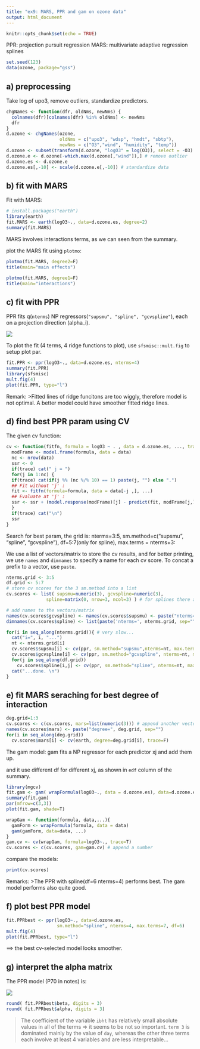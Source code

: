 ```yaml
---
title: "ex9: MARS, PPR and gam on ozone data"
output: html_document
---
```


```r
knitr::opts_chunk$set(echo = TRUE)
```
PPR: projection pursuit regression
MARS: multivariate adaptive regression splines
```r
set.seed(123)
data(ozone, package="gss")
```


## a) preprocessing

Take log of upo3, remove outliers, standardize predictors. 

```r
chgNames <- function(dfr, oldNms, newNms) {
  colnames(dfr)[colnames(dfr) %in% oldNms] <- newNms
  dfr
}
d.ozone <- chgNames(ozone,
                    oldNms = c("upo3", "wdsp", "hmdt", "sbtp"),
                    newNms = c("O3","wind", "humidity", "temp"))
d.ozone <- subset(transform(d.ozone, "logO3" = log(O3)), select = -O3)
d.ozone.e <- d.ozone[-which.max(d.ozone[,"wind"]),] # remove outlier
d.ozone.es <- d.ozone.e
d.ozone.es[,-10] <- scale(d.ozone.e[,-10]) # standardize data
```

## b) fit with MARS 

Fit with MARS: 
```r
# install.packages("earth")
library(earth)
fit.MARS <- earth(logO3~., data=d.ozone.es, degree=2)
summary(fit.MARS)
```

MARS involves interactions terms, as we can seen from the summary. 

plot the MARS fit using `plotmo`:
```r
plotmo(fit.MARS, degree2=F)
title(main="main effects")

plotmo(fit.MARS, degree1=F)
title(main="interactions")
```

## c) fit with PPR
PPR fits q(`nterms`) NP regressors(`"supsmu", "spline", "gcvspline"`), each on a projection direction (alpha_i). 

![](ex9/ppr.png)

To plot the fit (4 terms, 4 ridge functions to plot), use `sfsmisc::mult.fig` to setup plot par. 
```r
fit.PPR <- ppr(logO3~., data=d.ozone.es, nterms=4)
summary(fit.PPR)
library(sfsmisc)
mult.fig(4)
plot(fit.PPR, type="l")
```

Remark: 
>Fitted lines of ridge funcitons are too wiggly, therefore model is not optimal. A better model could have smoother fitted ridge lines. 

## d) find best PPR param using CV
The given cv function:
```r
cv <- function(fitfn, formula = logO3 ~ . , data = d.ozone.es, ..., trace = TRUE){
  modFrame <- model.frame(formula, data = data)
  nc <- nrow(data)
  ssr <- 0
  if(trace) cat(" j = ")
  for(j in 1:nc) {
  if(trace) cat(if(j %% (nc %/% 10) == 1) paste(j, "") else ".")
  ## Fit without 'j' :
  fit <- fitfn(formula=formula, data = data[-j ,], ...)
  ## Evaluate at 'j' :
  ssr <- ssr + (model.response(modFrame)[j] - predict(fit, modFrame[j,]))^2
  }
  if(trace) cat("\n")
  ssr
}
```

Search for best param, the grid is: nterms=3:5, sm.method=c("supsmu", "spline", "gcvspline"), df=5:7(only for spline), max.terms = nterms+3: 

We use a list of vectors/matrix to store the cv results, and for better printing, we use `names` and `dimnames` to specify a name for each cv score. To concat a prefix to a vector, use `paste`. 

```r
nterms.grid <- 3:5
df.grid <- 5:7
# store cv scores for the 3 sm.method into a list
cv.scores <- list( supsmu=numeric(3), gcvspline=numeric(3), 
               spline=matrix(0, nrow=3, ncol=3) ) # for splines there are 2 params, so use a matrix

# add names to the vectors/matrix 
names(cv.scores$gcvspline) <- names(cv.scores$supsmu) <- paste("nterms=", nterms.grid, sep="")
dimnames(cv.scores$spline) <- list(paste('nterms=', nterms.grid, sep=""), paste("df=", df.grid, sep=""))

for(i in seq_along(nterms.grid)){ # very slow... 
  cat("i=", i, "...")
  nt <- nterms.grid[i]
  cv.scores$supsmu[i] <- cv(ppr, sm.method="supsmu",nterms=nt, max.terms=nt+3, trace=F)
  cv.scores$gcvspline[i] <- cv(ppr, sm.method="gcvspline", nterms=nt, max.terms=nt+3, trace=F)
  for(j in seq_along(df.grid))
    cv.scores$spline[i,j] <- cv(ppr, sm.method="spline", nterms=nt, max.terms=nt+3, df=df.grid[j], trace=F)
  cat("...done. \n")
}
```

## e) fit MARS seraching for best degree of interaction
```r
deg.grid=1:3
cv.scores <- c(cv.scores, mars=list(numeric(3))) # append another vector
names(cv.scores$mars) <- paste("degree=", deg.grid, sep="")
for(i in seq_along(deg.grid))
  cv.scores$mars[i] <- cv(earth, degree=deg.grid[i], trace=F)
```

The gam model: gam fits a NP regressor for each predictor xj and add them up. 

and it use different df for different xj, as shown in `edf` column of the summary. 

```r
library(mgcv)
fit.gam <- gam( wrapFormula(logO3~., data = d.ozone.es), data=d.ozone.es) # for gam, have to first wrapFormula instead of passing directly logO3~. 
summary(fit.gam)
par(mfrow=c(3,3))
plot(fit.gam, shade=T)
```


```r
wrapGam <- function(formula, data,...){
  gamForm <- wrapFormula(formula, data = data)
  gam(gamForm, data=data, ...)
}
gam.cv <- cv(wrapGam, formula=logO3~., trace=T) 
cv.scores <- c(cv.scores, gam=gam.cv) # append a number
```

compare the models: 
```r
print(cv.scores)
```

Remarks: 
>The PPR with spline(df=6 nterms=4) performs best. The gam model performs also quite good. 

## f) plot best PPR model
```r
fit.PPRbest <- ppr(logO3~., data=d.ozone.es,
                   sm.method="spline", nterms=4, max.terms=7, df=6)
mult.fig(4)
plot(fit.PPRbest, type="l")
```

==> the best cv-selected model looks smoother. 


## g) interpret the alpha matrix
The PPR model (P70 in notes) is: 

![](ex9/ppr.png)

```r
round( fit.PPRbest$beta, digits = 3)
round( fit.PPRbest$alpha, digits = 3)
```

>The coefficient of the variable `ibht` has relatively small absolute values in all of the terms => it seems to be not so important. 
>`term 3` is dominated mainly by the value of `day`, whereas the other three terms each involve at least 4 variables and are less interpretable...

